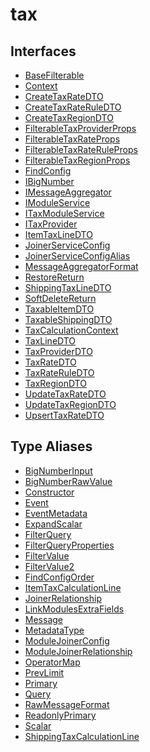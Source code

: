 
# tax

## Interfaces

- [BaseFilterable](../../tax/interfaces/tax.BaseFilterable/page.mdx)
- [Context](../../tax/interfaces/tax.Context/page.mdx)
- [CreateTaxRateDTO](../../tax/interfaces/tax.CreateTaxRateDTO/page.mdx)
- [CreateTaxRateRuleDTO](../../tax/interfaces/tax.CreateTaxRateRuleDTO/page.mdx)
- [CreateTaxRegionDTO](../../tax/interfaces/tax.CreateTaxRegionDTO/page.mdx)
- [FilterableTaxProviderProps](../../tax/interfaces/tax.FilterableTaxProviderProps/page.mdx)
- [FilterableTaxRateProps](../../tax/interfaces/tax.FilterableTaxRateProps/page.mdx)
- [FilterableTaxRateRuleProps](../../tax/interfaces/tax.FilterableTaxRateRuleProps/page.mdx)
- [FilterableTaxRegionProps](../../tax/interfaces/tax.FilterableTaxRegionProps/page.mdx)
- [FindConfig](../../tax/interfaces/tax.FindConfig/page.mdx)
- [IBigNumber](../../tax/interfaces/tax.IBigNumber/page.mdx)
- [IMessageAggregator](../../tax/interfaces/tax.IMessageAggregator/page.mdx)
- [IModuleService](../../tax/interfaces/tax.IModuleService/page.mdx)
- [ITaxModuleService](../../tax/interfaces/tax.ITaxModuleService/page.mdx)
- [ITaxProvider](../../tax/interfaces/tax.ITaxProvider/page.mdx)
- [ItemTaxLineDTO](../../tax/interfaces/tax.ItemTaxLineDTO/page.mdx)
- [JoinerServiceConfig](../../tax/interfaces/tax.JoinerServiceConfig/page.mdx)
- [JoinerServiceConfigAlias](../../tax/interfaces/tax.JoinerServiceConfigAlias/page.mdx)
- [MessageAggregatorFormat](../../tax/interfaces/tax.MessageAggregatorFormat/page.mdx)
- [RestoreReturn](../../tax/interfaces/tax.RestoreReturn/page.mdx)
- [ShippingTaxLineDTO](../../tax/interfaces/tax.ShippingTaxLineDTO/page.mdx)
- [SoftDeleteReturn](../../tax/interfaces/tax.SoftDeleteReturn/page.mdx)
- [TaxableItemDTO](../../tax/interfaces/tax.TaxableItemDTO/page.mdx)
- [TaxableShippingDTO](../../tax/interfaces/tax.TaxableShippingDTO/page.mdx)
- [TaxCalculationContext](../../tax/interfaces/tax.TaxCalculationContext/page.mdx)
- [TaxLineDTO](../../tax/interfaces/tax.TaxLineDTO/page.mdx)
- [TaxProviderDTO](../../tax/interfaces/tax.TaxProviderDTO/page.mdx)
- [TaxRateDTO](../../tax/interfaces/tax.TaxRateDTO/page.mdx)
- [TaxRateRuleDTO](../../tax/interfaces/tax.TaxRateRuleDTO/page.mdx)
- [TaxRegionDTO](../../tax/interfaces/tax.TaxRegionDTO/page.mdx)
- [UpdateTaxRateDTO](../../tax/interfaces/tax.UpdateTaxRateDTO/page.mdx)
- [UpdateTaxRegionDTO](../../tax/interfaces/tax.UpdateTaxRegionDTO/page.mdx)
- [UpsertTaxRateDTO](../../tax/interfaces/tax.UpsertTaxRateDTO/page.mdx)

## Type Aliases

- [BigNumberInput](../../tax/types/tax.BigNumberInput/page.mdx)
- [BigNumberRawValue](../../tax/types/tax.BigNumberRawValue/page.mdx)
- [Constructor](../../tax/types/tax.Constructor/page.mdx)
- [Event](../../tax/types/tax.Event/page.mdx)
- [EventMetadata](../../tax/types/tax.EventMetadata/page.mdx)
- [ExpandScalar](../../tax/types/tax.ExpandScalar/page.mdx)
- [FilterQuery](../../tax/types/tax.FilterQuery/page.mdx)
- [FilterQueryProperties](../../tax/types/tax.FilterQueryProperties/page.mdx)
- [FilterValue](../../tax/types/tax.FilterValue/page.mdx)
- [FilterValue2](../../tax/types/tax.FilterValue2/page.mdx)
- [FindConfigOrder](../../tax/types/tax.FindConfigOrder/page.mdx)
- [ItemTaxCalculationLine](../../tax/types/tax.ItemTaxCalculationLine/page.mdx)
- [JoinerRelationship](../../tax/types/tax.JoinerRelationship/page.mdx)
- [LinkModulesExtraFields](../../tax/types/tax.LinkModulesExtraFields/page.mdx)
- [Message](../../tax/types/tax.Message/page.mdx)
- [MetadataType](../../tax/types/tax.MetadataType/page.mdx)
- [ModuleJoinerConfig](../../tax/types/tax.ModuleJoinerConfig/page.mdx)
- [ModuleJoinerRelationship](../../tax/types/tax.ModuleJoinerRelationship/page.mdx)
- [OperatorMap](../../tax/types/tax.OperatorMap/page.mdx)
- [PrevLimit](../../tax/types/tax.PrevLimit/page.mdx)
- [Primary](../../tax/types/tax.Primary/page.mdx)
- [Query](../../tax/types/tax.Query/page.mdx)
- [RawMessageFormat](../../tax/types/tax.RawMessageFormat/page.mdx)
- [ReadonlyPrimary](../../tax/types/tax.ReadonlyPrimary/page.mdx)
- [Scalar](../../tax/types/tax.Scalar/page.mdx)
- [ShippingTaxCalculationLine](../../tax/types/tax.ShippingTaxCalculationLine/page.mdx)
